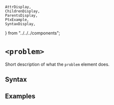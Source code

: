     AttrDisplay,
    ChildrenDisplay,
    ParentsDisplay,
    PtxExample,
    SyntaxDisplay,
} from "../../../components";

# `<problem>`

Short description of what the `problem` element does.

## Syntax

<SyntaxDisplay name="problem" />

## Examples

    